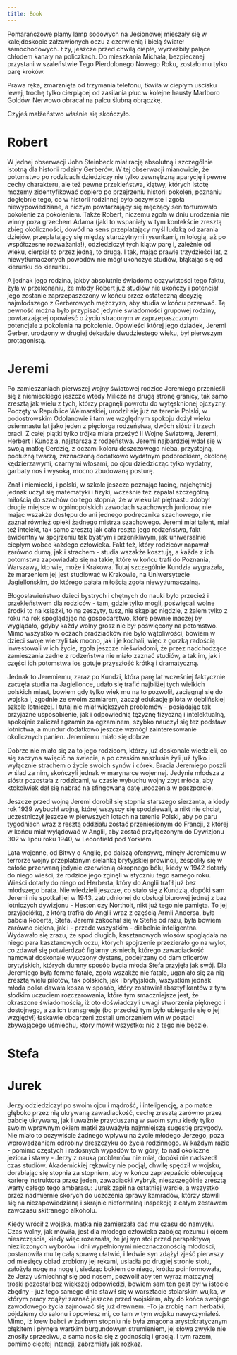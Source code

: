 ```yaml
---
title: Book
---
```


Pomarańczowe plamy lamp sodowych na Jesionowej mieszały się w kalejdoskopie załzawionych oczu z czerwienią i bielą świateł samochodowych. Łzy, jeszcze przed chwilą ciepłe, wyrzeźbiły palące chłodem kanały na policzkach. Do mieszkania Michała, bezpiecznej przystani w szaleństwie Tego Pierdolonego Nowego Roku, zostało mu tylko parę kroków.

Prawa ręka, zmarznięta od trzymania telefonu, tkwiła w ciepłym uścisku lewej, trochę tylko cierpiącej od zasilania płuc w kolejne hausty Marlboro Goldów. Nerwowo obracał na palcu ślubną obrączkę.

Czyjeś małżeństwo właśnie się skończyło.

# Robert

W jednej obserwacji John Steinbeck miał rację absolutną i szczególnie istotną dla historii rodziny Gerberów. W tej obserwacji mianowicie, że potomstwo po rodzicach dziedziczy nie tylko zewnętrzną aparycję i pewne cechy charakteru, ale też pewne przekleństwa, klątwy, których istotę możemy zidentyfikować dopiero po przejrzeniu historii pokoleń, poznaniu dogłębnie tego, co w historii rodzinnej było oczywiste i zgoła niewypowiedziane, a niczym powtarzający się męczący sen torturowało pokolenie za pokoleniem. Także Robert, niczemu zgoła w dniu urodzenia nie winny poza grzechem Adama (jaki to wspaniały w tym kontekście zresztą zbieg okoliczności, dowód na sens przeplatający myśl ludzką od zarania dziejów, przeplatający się między starożytnymi rysunkami, mitologią, aż po współczesne rozważania!), odziedziczył tych klątw parę i, zależnie od wieku, cierpiał to przez jedną, to drugą. I tak, mając prawie trzydzieści lat, z niewytłumaczonych powodów nie mógł ukończyć studiów, błąkając się od kierunku do kierunku.

A jednak jego rodzina, jakby absolutnie świadoma oczywistości tego faktu, żyła w przekonaniu, że młody Robert już studiów nie ukończy i potencjał jego zostanie zaprzepaszczony w końcu przez ostateczną decyzję najmłodszego z Gerberowych mężczyzn, aby studia w końcu przerwać. Tę pewność można było przypisać jedynie świadomości grupowej rodziny, powtarzającej opowieść o życiu straconym w zaprzepaszczonym potencjale z pokolenia na pokolenie. Opowieści której jego dziadek, Jeremi Gerber, urodzony w drugiej dekadzie dwudziestego wieku, był pierwszym protagonistą.

# Jeremi

Po zamieszaniach pierwszej wojny światowej rodzice Jeremiego przenieśli się z niemieckiego jeszcze wtedy Milicza na drugą stronę granicy, tak samo zresztą jak wielu z tych, którzy pragnęli powrotu do wytęsknionej ojczyzny. Poczęty w Republice Weimarskiej, urodził się już na terenie Polski, w podostrowskim Odolanowie i tam we względnym spokoju dożył wieku osiemnastu lat jako jeden z pięciorga rodzeństwa, dwóch sióstr i trzech braci. Z całej piątki tylko trójka miała przeżyć II Wojnę Światową, Jeremi, Herbert i Kundzia, najstarsza z rodzeństwa. Jeremi najbardziej wdał się w swoją matkę Gerdzię, z oczami koloru deszczowego nieba, przystojną, podłużną twarzą, zaznaczoną dodatkowo wydatnym podbródkiem, okoloną kędzierzawymi, czarnymi włosami, po ojcu dziedzicząc tylko wydatny, garbaty nos i wysoką, mocno zbudowaną posturę.

Znał i niemiecki, i polski, w szkole jeszcze poznając łacinę, najchętniej jednak uczył się matematyki i fizyki, wcześnie też zapałał szczególną miłością do szachów do tego stopnia, że w wieku lat piętnastu zdobył drugie miejsce w ogólnopolskich zawodach szachowych juniorów, nie mając wszakże dostępu do ani jednego podręcznika szachowego, nie zaznał również opieki żadnego mistrza szachowego. Jeremi miał talent, miał też intelekt, tak samo zresztą jak cała reszta jego rodzeństwa, fakt ewidentny w spojrzeniu tak bystrym i przenikliwym, jak uniwersalnie ciepłym wobec każdego człowieka. Fakt też, który rodziców napawał zarówno dumą, jak i strachem - studia wszakże kosztują, a każde z ich potomstwa zapowiadało się na takie, które w końcu trafi do Poznania, Warszawy, kto wie, może i Krakowa. Tutaj szczególnie Kundzia wygrażała, że marzeniem jej jest studiować w Krakowie, na Uniwersytecie Jagiellońskim, do którego pałała miłością zgoła niewytłumaczalną.

Błogosławieństwo dzieci bystrych i chętnych do nauki było przecież i przekleństwem dla rodziców - tam, gdzie tylko mogli, poświęcali wolne środki to na książki, to na zeszyty, tusz, nie skąpiąc nigdzie, z żalem tylko z roku na rok spoglądając na gospodarstwo, które pewnie inaczej by wyglądało, gdyby każdy wolny grosz nie był poświęcony na potomstwo. Mimo wszystko w oczach pradziadków nie było wątpliwości, bowiem w dzieci swoje wierzyli tak mocno, jak i je kochali, więc z gorzką radością inwestowali w ich życie, zgoła jeszcze nieświadomi, że przez nadchodzące zamieszania żadne z rodzeństwa nie miało zaznać studiów, a tak im, jak i części ich potomstwa los gotuje przyszłość krótką i dramatyczną.

Jednak to Jeremiemu, zaraz po Kundzi, która parę lat wcześniej faktycznie zaczęła studia na Jagiellonce, udało się trafić najbliżej tych wielkich polskich miast, bowiem gdy tylko wiek mu na to pozwolił, zaciągnął się do wojska i, zgodnie ze swoim zamiarem, zaczął edukację pilota w dęblińskiej szkole lotniczej. I tutaj nie miał większych problemów - posiadając tak przyjazne usposobienie, jak i odpowiednią tężyznę fizyczną i intelektualną, spokojnie zaliczał egzamin za egzaminem, szybko nauczył się też podstaw lotnictwa, a mundur dodatkowo jeszcze wzmógł zainteresowanie okolicznych panien. Jeremiemu miało się dobrze.

Dobrze nie miało się za to jego rodzicom, którzy już doskonale wiedzieli, co się zaczyna swięcić na świecie, a po czeskim anszlusie żyli już tylko i wyłącznie strachem o życie swoich synów i córek. Bracia Jeremiego poszli w ślad za nim, skończyli jednak w marynarce wojennej. Jedynie młodsza z sióstr pozostała z rodzicami, w czasie wybuchu wojny zbyt młoda, aby ktokolwiek dał się nabrać na sfingowaną datę urodzenia w paszporcie.

Jeszcze przed wojną Jeremi dorobił się stopnia starszego sierżanta, a kiedy rok 1939 wybuchł wojną, której wszyscy się spodziewali, a nikt nie chciał, uczestniczył jeszcze w pierwszych lotach na terenie Polski, aby po paru tygodniach wraz z resztą oddziału zostać przeniesionym do Francji, z której w końcu miał wylądować w Anglii, aby zostać przyłączonym do Dywizjonu 302 w lipcu roku 1940, w Leconfield pod Yorkiem.

Lata wojenne, od Bitwy o Anglię, po dalszą ofensywę, minęły Jeremiemu w terrorze wojny przeplatanym sielanką brytyjskiej prowincji, zespoliły się w całość przerwaną jedynie czerwienią okropnego bólu, kiedy w 1942 dotarły do niego wieści, że rodzice jego zginęli w styczniu tego samego roku. Wieści dotarły do niego od Herberta, który do Anglii trafił już bez młodszego brata. Nie wiedzieli jeszcze, co stało się z Kundzią, dopóki sam Jeremi nie spotkał jej w 1943, zatrudnionej do obsługi biurowej jednej z baz lotniczych dywizjonu - Heston czy Northolt, nikt już tego nie pamięta. To jej przyjaciółką, z którą trafiła do Anglii wraz z częścią Armii Andersa, była babcia Roberta, Stefa. Jeremi zakochał się w Stefie od razu, była bowiem zarówno piękna, jak i - przede wszystkim - diabelnie inteligentna. Wydawało się zrazu, że spod długich, kasztanowych włosów spoglądała na niego para kasztanowych oczu, których spojrzenie przezierało go na wylot, co zdawał się potwierdzać figlarny uśmiech, którego zawadiackość hamował doskonale wyuczony dystans, podejrzany od dam oficerów brytyjskich, których dumny sposób bycia młoda Stefa przyjęła jak swój. Dla Jeremiego była femme fatale, zgoła wszakże nie fatale, uganiało się za nią zresztą wielu pilotów, tak polskich, jak i brytyjskich, wszystkim jednak młoda polka dawała kosza w sposób, który zostawiał absztyfikantów z tym słodkim uczuciem rozczarowania, które tym smaczniejsze jest, że okraszone świadomością, iż oto doświadczyli uwagi stworzenia pięknego i dostojnego, a za ich transgresję (bo przecież tym było ubieganie się o jej względy!) łaskawie obdarzeni zostali umorzeniem win w postaci zbywającego uśmiechu, który mówił wszystko: nic z tego nie będzie.

# Stefa

# Jurek

Jerzy odziedziczył po swoim ojcu i mądrość, i inteligencję, a po matce głęboko przez nią ukrywaną zawadiackość, cechę zresztą zarówno przez babcię ukrywaną, jak i uważnie przyduszaną w swoim synu kiedy tylko swoim wprawnym okiem matki zauważyła najmniejszą sugestię przygody. Nie miało to oczywiście żadnego wpływu na życie młodego Jerzego, poza wprowadzaniem odrobiny dreszczyku do życia rodzinnego. W każdym razie - pomimo częstych i radosnych wypadów to w góry, to nad okoliczne jeziora i stawy - Jerzy z nauką problemów nie miał, dopóki nie nadszedł czas studiów. Akademickiej rękawicy nie podjął, chwilę spędził w wojsku, dorabiając się stopnia za stopniem, aby w końcu zaprzepaścić obiecującą karierę instruktora przez jeden, zawadiacki wybryk, nieszczególnie zresztą warty całego tego ambarasu: Jurek zapił na ostatniej warcie, a wszystko przez nadmiernie skorych do uczczenia sprawy kamradów, którzy stawili się na niezapowiedzianą i skrajnie nieformalną inspekcję z całym zestawem zawczasu skitranego alkoholu.

Kiedy wrócił z wojska, matka nie zamierzała dać mu czasu do namysłu. Czas wolny, jak mówiła, jest dla młodego człowieka zabójcą rozumu i ojcem nieszczęścia, kiedy więc rozeznała, że jej syn stoi przed perspektywą niezliczonych wyborów i dni wypełnionymi nieoznaczonością młodości, postanowiła mu tę całą sprawę ułatwić, i ledwie syn zdążył zjeść pierwszy od miesięcy obiad zrobiony jej rękami, usiadła po drugiej stronie stołu, założyła nogę na nogę i, siedząc bokiem do niego, krótko poinformowała, że
Jerzy uśmiechnął się pod nosem, pozwolił aby ten wyraz matczynej troski pozostał bez większej odpowiedzi, bowiem sam ten gest był w istocie zbędny - już tego samego dnia stawił się w warsztacie stolarskim wujka, w którym pracy zdążył zaznać jeszcze przed wojskiem, aby do końca swojego zawodowego życia zajmować się już drewnem.
-To ja zrobię nam herbatki, pójdziemy do salonu i opowiesz mi, co tam w tym wojsku nawyczyniałeś.
Mimo, iż krew babci w żadnym stopniu nie była zmącona arystokratycznym błękitem i płynęła wartkim burgundowym strumieniem, jej słowa zwykle nie znosiły sprzeciwu, a sama nosiła się z godnością i gracją. I tym razem, pomimo ciepłej intencji, zabrzmiały jak rozkaz.
